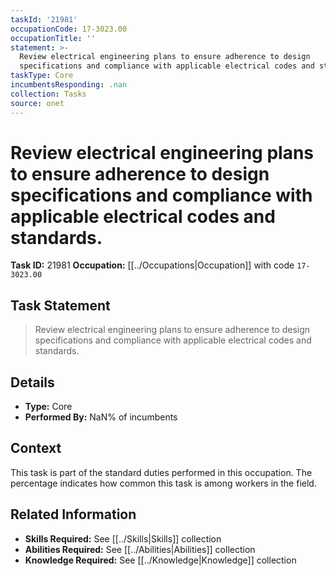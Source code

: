 ```yaml
---
taskId: '21981'
occupationCode: 17-3023.00
occupationTitle: ''
statement: >-
  Review electrical engineering plans to ensure adherence to design
  specifications and compliance with applicable electrical codes and standards.
taskType: Core
incumbentsResponding: .nan
collection: Tasks
source: onet
---
```

# Review electrical engineering plans to ensure adherence to design specifications and compliance with applicable electrical codes and standards.

**Task ID:** 21981
**Occupation:** [[../Occupations|Occupation]] with code `17-3023.00`

## Task Statement

> Review electrical engineering plans to ensure adherence to design specifications and compliance with applicable electrical codes and standards.

## Details

- **Type:** Core
- **Performed By:** NaN% of incumbents

## Context

This task is part of the standard duties performed in this occupation. The percentage indicates how common this task is among workers in the field.

## Related Information

- **Skills Required:** See [[../Skills|Skills]] collection
- **Abilities Required:** See [[../Abilities|Abilities]] collection
- **Knowledge Required:** See [[../Knowledge|Knowledge]] collection
